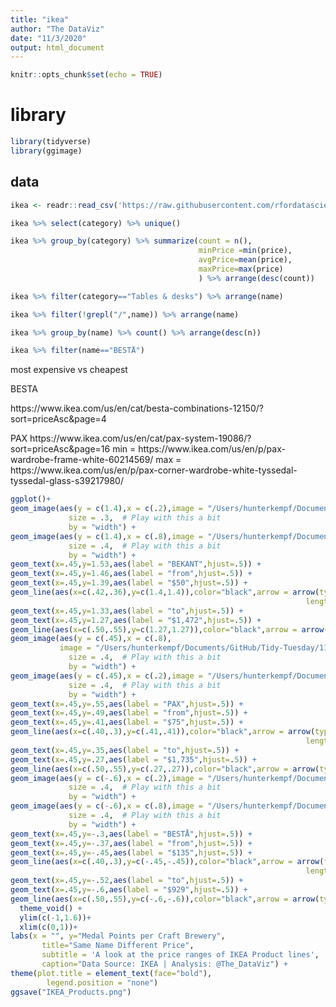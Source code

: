```yaml
---
title: "ikea"
author: "The DataViz"
date: "11/3/2020"
output: html_document
---
```


```r
knitr::opts_chunk$set(echo = TRUE)
```

# library
```r
library(tidyverse)
library(ggimage)
```

## data

```r
ikea <- readr::read_csv('https://raw.githubusercontent.com/rfordatascience/tidytuesday/master/data/2020/2020-11-03/ikea.csv')
```

```r
ikea %>% select(category) %>% unique()
```

```r
ikea %>% group_by(category) %>% summarize(count = n(),
                                          minPrice =min(price),
                                          avgPrice=mean(price),
                                          maxPrice=max(price) 
                                          ) %>% arrange(desc(count))
```

```r
ikea %>% filter(category=="Tables & desks") %>% arrange(name)
```


```r
ikea %>% filter(!grepl("/",name)) %>% arrange(name)
```

```r
ikea %>% group_by(name) %>% count() %>% arrange(desc(n))
```

```r
ikea %>% filter(name=="BESTÅ") 
```

most expensive vs cheapest 

BESTA

https://www.ikea.com/us/en/cat/besta-combinations-12150/?sort=priceAsc&page=4

PAX
https://www.ikea.com/us/en/cat/pax-system-19086/?sort=priceAsc&page=16
min = https://www.ikea.com/us/en/p/pax-wardrobe-frame-white-60214569/
max = https://www.ikea.com/us/en/p/pax-corner-wardrobe-white-tyssedal-tyssedal-glass-s39217980/

```r
ggplot()+
geom_image(aes(y = c(1.4),x = c(.2),image = "/Users/hunterkempf/Documents/GitHub/Tidy-Tuesday/11-3-2020/images/bekant-tabletop-white__0734697_PE739592_S5.jpg"), 
             size = .3,  # Play with this a bit
             by = "width") +
geom_image(aes(y = c(1.4),x = c(.8),image = "/Users/hunterkempf/Documents/GitHub/Tidy-Tuesday/11-3-2020/images/bekant-desk-with-screen-linoleum-blue-black__0735006_PE739711_S5.jpg"), 
             size = .4,  # Play with this a bit
             by = "width") +
geom_text(x=.45,y=1.53,aes(label = "BEKANT",hjust=.5)) +
geom_text(x=.45,y=1.46,aes(label = "from",hjust=.5)) +
geom_text(x=.45,y=1.39,aes(label = "$50",hjust=.5)) +
geom_line(aes(x=c(.42,.36),y=c(1.4,1.4)),color="black",arrow = arrow(type = "closed",ends = "first",
                                                                  length=unit(0.30,"cm")))+
geom_text(x=.45,y=1.33,aes(label = "to",hjust=.5)) +
geom_text(x=.45,y=1.27,aes(label = "$1,472",hjust=.5)) +
geom_line(aes(x=c(.50,.55),y=c(1.27,1.27)),color="black",arrow = arrow(type = "closed",length=unit(0.30,"cm")))+
geom_image(aes(y = c(.45),x = c(.8),
           image = "/Users/hunterkempf/Documents/GitHub/Tidy-Tuesday/11-3-2020/images/pax-corner-wardrobe-white-tyssedal-tyssedal-glass__0625985_PE692553_S5.JPG"), 
             size = .4,  # Play with this a bit
             by = "width") +
geom_image(aes(y = c(.45),x = c(.2),image = "/Users/hunterkempf/Documents/GitHub/Tidy-Tuesday/11-3-2020/images/pax-wardrobe-frame-white__0721079_PE733045_S5.jpg"), 
             size = .4,  # Play with this a bit
             by = "width") +
geom_text(x=.45,y=.55,aes(label = "PAX",hjust=.5)) +
geom_text(x=.45,y=.49,aes(label = "from",hjust=.5)) +
geom_text(x=.45,y=.41,aes(label = "$75",hjust=.5)) +
geom_line(aes(x=c(.40,.3),y=c(.41,.41)),color="black",arrow = arrow(type = "closed",ends = "first",
                                                                  length=unit(0.30,"cm")))+
geom_text(x=.45,y=.35,aes(label = "to",hjust=.5)) +
geom_text(x=.45,y=.27,aes(label = "$1,735",hjust=.5)) +
geom_line(aes(x=c(.50,.55),y=c(.27,.27)),color="black",arrow = arrow(type = "closed",length=unit(0.30,"cm")))+
geom_image(aes(y = c(-.6),x = c(.2),image = "/Users/hunterkempf/Documents/GitHub/Tidy-Tuesday/11-3-2020/images/besta-cabinet-walnut-effect-light-gray__0750529_PE746772_S5.jpg"), 
             size = .4,  # Play with this a bit
             by = "width") +
geom_image(aes(y = c(-.6),x = c(.8),image = "/Users/hunterkempf/Documents/GitHub/Tidy-Tuesday/11-3-2020/images/besta-tv-storage-combination-glass-doors-lappviken-sindvik-gray-stained-walnut-eff-clear-glass__0645024_PE703180_S5.jpg"), 
             size = .4,  # Play with this a bit
             by = "width") +
geom_text(x=.45,y=-.3,aes(label = "BESTÅ",hjust=.5)) +
geom_text(x=.45,y=-.37,aes(label = "from",hjust=.5)) +
geom_text(x=.45,y=-.45,aes(label = "$135",hjust=.5)) +
geom_line(aes(x=c(.40,.3),y=c(-.45,-.45)),color="black",arrow = arrow(type = "closed",ends = "first",
                                                                  length=unit(0.30,"cm")))+
geom_text(x=.45,y=-.52,aes(label = "to",hjust=.5)) +
geom_text(x=.45,y=-.6,aes(label = "$929",hjust=.5)) +
geom_line(aes(x=c(.50,.55),y=c(-.6,-.6)),color="black",arrow = arrow(type = "closed",length=unit(0.30,"cm")))+
  theme_void() +
  ylim(c(-1,1.6))+
  xlim(c(0,1))+
labs(x = "", y="Medal Points per Craft Brewery",
       title="Same Name Different Price",
       subtitle = 'A look at the price ranges of IKEA Product lines',
       caption="Data Source: IKEA | Analysis: @The_DataViz") +
theme(plot.title = element_text(face="bold"),
        legend.position = "none")
ggsave("IKEA_Products.png")
```





















